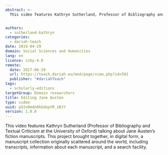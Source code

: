 ```yaml
---
abstract: >-
  This video features Kathryn Sutherland, Professor of Bibliography and Textual Criticism at the University of Oxford, talking about the Jane Austen Fiction Manuscripts Project.


authors:
  - sutherland-kathryn
categories:
  - dariah-teach
date: 2019-04-29
domain: Social Sciences and Humanities
lang: en
licence: ccby-4.0
remote:
  date: 2017-06-29
  url: https://teach.dariah.eu/mod/page/view.php?id=502
  publisher: "#dariahTeach"
tags:
  - scholarly-editions
targetGroup: Domain researchers
title: Editing Jane Austen
type: video
uuid: p9Jv0mdn6kGdoptR_zBJY
version: 1.0.0
---
```


This video features Kathryn Sutherland (Professor of Bibliography and Textual Criticism at the University of Oxford) talking about Jane Austen’s fiction manuscripts. This project brought together, in digital form, a manuscript collection originally scattered around the world, including transcripts, information about each manuscript, and a search facility.

<VideoCard
  title="DH in Practice"
  subtitle="Editing Jane Austen"
  id="IUJzctu1VXQ"
  image="images/kathryn-sutherland.jpg"
/>
